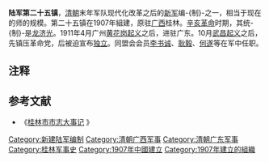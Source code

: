 '''陆军第二十五镇'''，[[清朝|清朝]]末年军队现代化改革之后的[[新军|新军]]编-{制}-之一，相当于现在的师的规模。第二十五镇在1907年組建，原驻[[广西|广西]]桂林。[[辛亥革命|辛亥革命]]时期，其统-{制}-是[[龙济光|龙济光]]。1911年4月广州[[黄花岗起义|黄花岗起义]]之后，进驻广东。10月[[武昌起义|武昌起义]]之后，先镇压革命党，后被迫宣布[[独立|独立]]。同盟会会员[[李书诚|李书诚]]、[[耿毅|耿毅]]、[[何遂|何遂]]等在军中任职。

==注释==

<div class="references-small">
<references />
</div>

==参考文献==

* 《[http://www.guilin.gov.cn/Skins/GaiKuang/newshtml/glshizi/20050808120355.htm 桂林市市志大事记] {{Wayback|url=http://www.guilin.gov.cn/Skins/GaiKuang/newshtml/glshizi/20050808120355.htm |date=20090129121121 }}》

{{清朝军事小作品}}
[[Category:新建陆军编制|Category:新建陆军编制]]
[[Category:清朝广西军事|Category:清朝广西军事]]
[[Category:清朝广东军事|Category:清朝广东军事]]
[[Category:桂林军事史|Category:桂林军事史]]
[[Category:1907年中國建立|Category:1907年中國建立]]
[[Category:1907年建立的組織|Category:1907年建立的組織]]